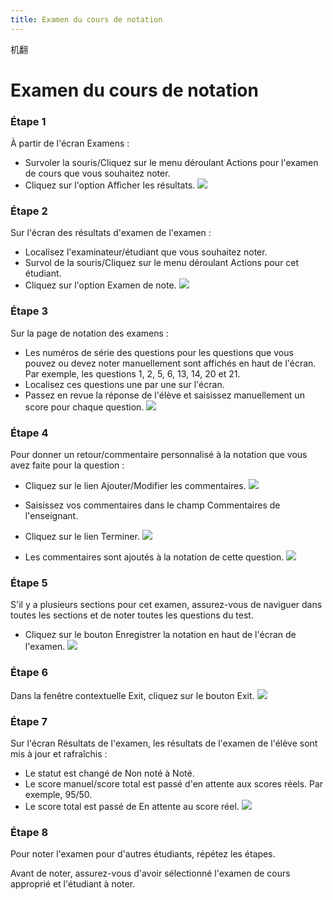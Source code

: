 ```yaml
--- 
title: Examen du cours de notation 
--- 
```



机翻
# Examen du cours de notation 

 ### Étape 1 
 À partir de l'écran Examens : 
 - Survoler la souris/Cliquez sur le menu déroulant Actions pour l'examen de cours que vous souhaitez noter. 
 - Cliquez sur l'option Afficher les résultats. 
 ![]( /img/ulearning/teacher/exam21.png) 
 
 ### Étape 2 
 Sur l'écran des résultats d'examen de l'examen : 
 - Localisez l'examinateur/étudiant que vous souhaitez noter. 
 - Survol de la souris/Cliquez sur le menu déroulant Actions pour cet étudiant. 
 - Cliquez sur l'option Examen de note. 
 ![]( /img/ulearning/teacher/exam22.png) 
 
 ### Étape 3 
 Sur la page de notation des examens : 
 - Les numéros de série des questions pour les questions que vous pouvez ou devez noter manuellement sont affichés en haut de l'écran. Par exemple, les questions 1, 2, 5, 6, 13, 14, 20 et 21. 
 - Localisez ces questions une par une sur l'écran. 
 - Passez en revue la réponse de l'élève et saisissez manuellement un score pour chaque question. 
 ![]( /img/ulearning/teacher/exam23.png) 
 
 ### Étape 4 
 Pour donner un retour/commentaire personnalisé à la notation que vous avez faite pour la question : 
 - Cliquez sur le lien Ajouter/Modifier les commentaires. 
 ![]( /img/ulearning/teacher/exam24.png) 
 
 - Saisissez vos commentaires dans le champ Commentaires de l'enseignant. 
 - Cliquez sur le lien Terminer. 
 ![]( /img/ulearning/teacher/exam25.png) 
 
 - Les commentaires sont ajoutés à la notation de cette question. 
 ![]( /img/ulearning/teacher/exam26.png) 
 
 ### Étape 5 
 S'il y a plusieurs sections pour cet examen, assurez-vous de naviguer dans toutes les sections et de noter toutes les questions du test. 
 - Cliquez sur le bouton Enregistrer la notation en haut de l'écran de l'examen. 
 ![]( /img/ulearning/teacher/exam27.png) 
 
 ### Étape 6 
 Dans la fenêtre contextuelle Exit, cliquez sur le bouton Exit. 
 ![]( /img/ulearning/teacher/exam28.png) 
 
 ### Étape 7 
 Sur l'écran Résultats de l'examen, les résultats de l'examen de l'élève sont mis à jour et rafraîchis : 
 - Le statut est changé de Non noté à Noté. 
 - Le score manuel/score total est passé d'en attente aux scores réels. Par exemple, 95/50. 
 - Le score total est passé de En attente au score réel. 
 ![]( /img/ulearning/teacher/exam29.png) 
 
 ### Étape 8 
 Pour noter l'examen pour d'autres étudiants, répétez les étapes. 
 
 Avant de noter, assurez-vous d'avoir sélectionné l'examen de cours approprié et l'étudiant à noter.
